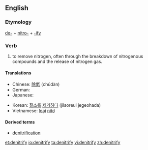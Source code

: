 ==English==

===Etymology===

[[de-]] + [[nitro-]] + [[-ify]]

===Verb===
{{en-verb|denitrif|i|ed}}

# {{context|transitive|chemistry|lang=en}} to remove nitrogen, often through the breakdown of nitrogenous compounds and the release of nitrogen gas.

====Translations====
{{trans-top|to remove nitrogen}}
* Chinese: [[除氮]] (chúdàn)
* German: {{t|de|denitrieren}}
* Japanese: {{t|ja|脱窒する|tr=datchitsu suru|sc=Jpan}}
{{trans-mid}}
* Korean: [[질소]][[를]] [[제거하다]] (jilsoreul jegeohada)
* Vietnamese: [[loại]] [[nitơ]]
{{trans-bottom}}

====Derived terms====
* [[denitrification]]

[[et:denitrify]]
[[io:denitrify]]
[[ta:denitrify]]
[[vi:denitrify]]
[[zh:denitrify]]